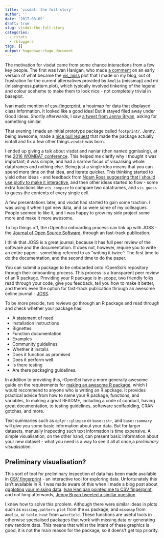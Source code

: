 ```yaml
---
title: 'visdat: the full story'
author: ''
date: '2017-08-09'
draft: true
slug: visdat-the-full-story
categories:
  - rstats
  - rbloggers
tags: []
output: hugodown::hugo_document
---
```



The motivation for visdat came from some chance interactions from a few key people. The first was Ivan Hanigan, who made [a comment](http://www.njtierney.com/r/missing%20data/rbloggers/2015/12/01/ggplot-missing-data/#comment-2388263747) on an early version of what became the [vis_miss](http://visdat.njtierney.com/reference/vis_miss.html) plot that I made on my blog, out of frustration for the current alternatives provided by `Amelia` (missmap) and mi (missingness.pattern.plot), which typically involved tinkering of the legend and colour sceheme to make them to look nice - not completely trivial in baseplot.

Ivan made mention of [csv-fingerprint](https://github.com/setosa/csv-fingerprint), a heatmap for data that displayed class information. It looked like a good idea! But it stayed filed away under Good Ideas. Shortly afterwards, I saw [a tweet from Jenny Bryan](https://twitter.com/JennyBryan/status/679011378414268416), asking for something similar.

That evening I made an initial prototype package called `footprintr`. Jenny, being awesome, made a [nice pull request](https://github.com/ropensci/visdat/pull/1) that made the package actually isntall and fix a few other things.`visdat` was born.

I ended up giving a talk about visdat and naniar (then named ggmissing), at the [2016 WOMBAT conference](). This helped me clarify why I thought it was important; it was simple, and had a narrow focus of visualising whole dataframes and nothing else. Being just a single idea means that you can spend more time on that idea, and iterate quicker. This thinking started to yield other ideas - and feedback from [Noam Ross suggesting that I should use plotly to make it interactive](https://github.com/ropensci/visdat/issues/2), and then other ideas started to flow - some extra functions like `vis_compare` to compare two dataframes, and `vis_guess` to guess the contents of every single cell.

A few presentations later, and visdat had started to gain some traction. I was using it when I got new data, and so were some of my colleagues. People seemed to like it, and I was happy to grow my side project some more and make it more awesome. 



 To top things off, the rOpenSci onboarding process can link up with JOSS - the [Journal of Open Source Software](), through an fast-track publication.

I think that JOSS is a great journal, because it has full peer review of the software and the documentation. It does not, however, require you to write an entire paper - something referred to as "writing it twice": The first time to do the documentation, and the second time to do the paper. 



You can submit a package to be onboarded onto rOpenSci's repository through their onboarding process. This process is a transparent peer review of an R package. Providing your R package is [in-scope](https://github.com/ropensci/onboarding/blob/master/policies.md#aims-and-scope), two friendly folks read through your code, give you feedback, tell you how to make it better, and there's even the option for fast-track publication through an awesome online journal - [JOSS](http://joss.theoj.org/).

To be more precide, two reviews go through an R package and read through and check whether your package has:

- A statement of need
- Installation instructions
- Bignettes
- Function documentation
- Examples
- Community guidelines
- Whether it installs
- Does it function as promised
- Does it perform well
- Is there testing
- Are there packaging guidelines.

In addition to providing this, rOpenSci have a more generally awesome guide on the requirements for [making an awesome R package](https://github.com/ropensci/onboarding/blob/master/packaging_guide.md), which I would recommend to anyone who is writing an R apckage. It provides practical advice from how to name your R package, functions, and variables, to making a great README, including a code of conduct, having great documentation, to testing guidelines, softeware scoffaolding, CRAN gotchas, and more.


Text summaries such as `dplyr::glimpse` or `base::str`, and `base::summary` will give you some basic information about your data. But for larger datasets, manually inspecting such text information is time expensive. A simple visualisation, on the other hand, can present basic information about your new dataset - what you need is a way to see it all at once,a _preliminary visualisation_.

## Preliminary visualisation?

This sort of tool for preliminary inspection of data has been made available in [CSV fingerprint](http://setosa.io/blog/2014/08/03/csv-fingerprints/) - an interactive tool for exploring data. Unfortunately this isn't available in R. I was made aware of this when I made a blog post about [ggploting your missing data](http://www.njtierney.com/post/2015/11/12/ggplot-missing-data/). [Ivan Hanigan pointed me to CSV fingerprint](http://www.njtierney.com/r/missing%20data/rbloggers/2015/12/01/ggplot-missing-data/#comment-2388263747), and not long afterwards, [Jenny Bryan tweeted a similar question](https://twitter.com/JennyBryan/status/679011378414268416).



I knew how to solve this problem. Although there were similar ideas in plots such as `missing.pattern.plot` from the `mi` package, and `missmap` from `Amelia`, or `table_heat` from `wakefield`. These functions are useful tools in otherwise specialised packages that work with missing data or generating new random data. This means that whilst the intent of these graphics is good, it is not the main reason for the package, so it doens't get top priority.
